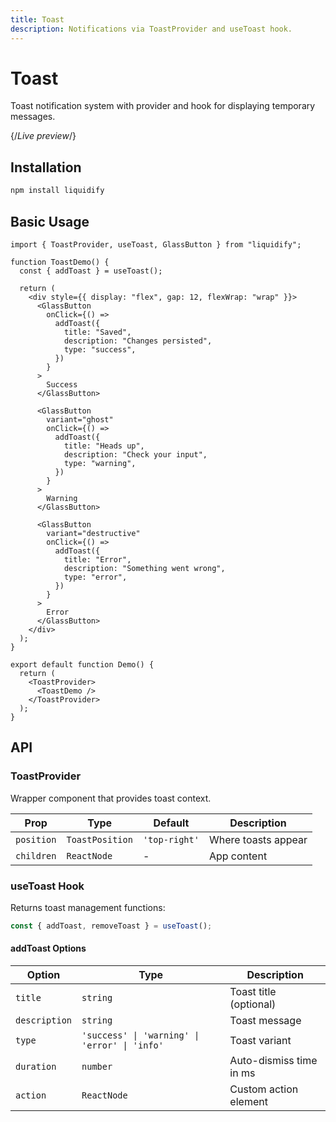 ```yaml
---
title: Toast
description: Notifications via ToastProvider and useToast hook.
---
```



# Toast

Toast notification system with provider and hook for displaying temporary messages.

{/_Live preview_/}

<ToastExample />

## Installation

```bash
npm install liquidify
```

## Basic Usage

```tsx
import { ToastProvider, useToast, GlassButton } from "liquidify";

function ToastDemo() {
  const { addToast } = useToast();

  return (
    <div style={{ display: "flex", gap: 12, flexWrap: "wrap" }}>
      <GlassButton
        onClick={() =>
          addToast({
            title: "Saved",
            description: "Changes persisted",
            type: "success",
          })
        }
      >
        Success
      </GlassButton>

      <GlassButton
        variant="ghost"
        onClick={() =>
          addToast({
            title: "Heads up",
            description: "Check your input",
            type: "warning",
          })
        }
      >
        Warning
      </GlassButton>

      <GlassButton
        variant="destructive"
        onClick={() =>
          addToast({
            title: "Error",
            description: "Something went wrong",
            type: "error",
          })
        }
      >
        Error
      </GlassButton>
    </div>
  );
}

export default function Demo() {
  return (
    <ToastProvider>
      <ToastDemo />
    </ToastProvider>
  );
}
```

## API

### ToastProvider

Wrapper component that provides toast context.

| Prop       | Type            | Default       | Description         |
| ---------- | --------------- | ------------- | ------------------- |
| `position` | `ToastPosition` | `'top-right'` | Where toasts appear |
| `children` | `ReactNode`     | -             | App content         |

### useToast Hook

Returns toast management functions:

```typescript
const { addToast, removeToast } = useToast();
```

#### addToast Options

| Option        | Type                                          | Description             |
| ------------- | --------------------------------------------- | ----------------------- |
| `title`       | `string`                                      | Toast title (optional)  |
| `description` | `string`                                      | Toast message           |
| `type`        | `'success' \| 'warning' \| 'error' \| 'info'` | Toast variant           |
| `duration`    | `number`                                      | Auto-dismiss time in ms |
| `action`      | `ReactNode`                                   | Custom action element   |
